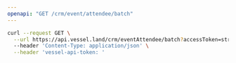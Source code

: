 ```yaml
---
openapi: "GET /crm/event/attendee/batch"
---
```


<RequestExample>

```bash Request
curl --request GET \
  --url https://api.vessel.land/crm/eventAttendee/batch?accessToken=string&ids=eb84649fd7a5145b93c349bde55dd88d,b3b04a80af4190796185c527e7b9933c \
  --header 'Content-Type: application/json' \
  --header 'vessel-api-token: '
```

</RequestExample>
